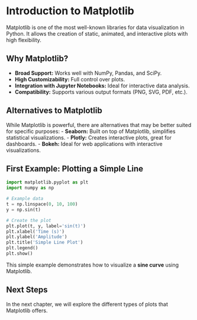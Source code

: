 # Introduction to Matplotlib

Matplotlib is one of the most well-known libraries for data visualization in Python. It allows the creation of static, animated, and interactive plots with high flexibility.

## Why Matplotlib?
- **Broad Support:** Works well with NumPy, Pandas, and SciPy.
- **High Customizability:** Full control over plots.
- **Integration with Jupyter Notebooks:** Ideal for interactive data analysis.
- **Compatibility:** Supports various output formats (PNG, SVG, PDF, etc.).

## Alternatives to Matplotlib
While Matplotlib is powerful, there are alternatives that may be better suited for specific purposes:
- **Seaborn:** Built on top of Matplotlib, simplifies statistical visualizations.
- **Plotly:** Creates interactive plots, great for dashboards.
- **Bokeh:** Ideal for web applications with interactive visualizations.

## First Example: Plotting a Simple Line

```python
import matplotlib.pyplot as plt
import numpy as np

# Example data
t = np.linspace(0, 10, 100)
y = np.sin(t)

# Create the plot
plt.plot(t, y, label='sin(t)')
plt.xlabel('Time (s)')
plt.ylabel('Amplitude')
plt.title('Simple Line Plot')
plt.legend()
plt.show()
```

This simple example demonstrates how to visualize a **sine curve** using Matplotlib.

## Next Steps
In the next chapter, we will explore the different types of plots that Matplotlib offers.
